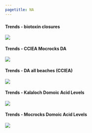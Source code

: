 ```yaml
---
pagetitle: NA
---
```





### {.tabset}

#### Trends - biotoxin closures

![](figures/S_WQ_Q7_6_ClosuresDays_by_Biotoxins_OCNMS_DOH.JPG)

#### Trends - CCIEA Mocrocks DA

![](figures/S_WQ_Q7_4_MaxDA_RazorClams_Mocrocks_CCIEA.JPG)

#### Trends - DA all beaches (CCIEA)

![](figures/S_WQ_Q7_5_MaxDA_RazorClams_WA_Coast_CCIEA.JPG)

#### Trends - Kalaloch Domoic Acid Levels

![](figures/S_WQ_Q7_2_DA_RazorClam_Kalaloch_WDFW.JPG)

#### Trends - Mocrocks Domoic Acid Levels

![](figures/S_WQ_Q7_3_DA_RazorClams_Mocrocks_WDEW.JPG)
